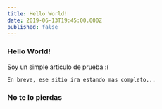 ```yaml
---
title: Hello World!
date: 2019-06-13T19:45:00.000Z
published: false
---
```


### Hello World!

Soy un simple articulo de prueba :(

    En breve, ese sitio ira estando mas completo...

### No te lo pierdas
